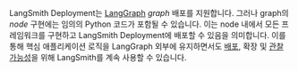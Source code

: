 LangSmith Deployment는 [LangGraph](/oss/javascript/langgraph/overview) _graph_ 배포를 지원합니다. 그러나 graph의 _node_ 구현에는 임의의 Python 코드가 포함될 수 있습니다. 이는 node 내에서 모든 프레임워크를 구현하고 LangSmith Deployment에 배포할 수 있음을 의미합니다. 이를 통해 핵심 애플리케이션 로직을 LangGraph 외부에 유지하면서도 [배포](/langsmith/deployments), 확장 및 [관찰 가능성](/langsmith/observability)을 위해 LangSmith를 계속 사용할 수 있습니다.